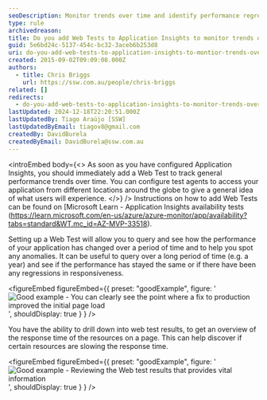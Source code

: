 ```yaml
---
seoDescription: Monitor trends over time and identify performance regressions with Application Insights web tests, tracking general performance from different locations worldwide.
type: rule
archivedreason:
title: Do you add Web Tests to Application Insights to monitor trends over time?
guid: 5e6bd24c-5137-454c-bc32-3aceb6b253d8
uri: do-you-add-web-tests-to-application-insights-to-montior-trends-over-time
created: 2015-09-02T09:09:08.000Z
authors:
  - title: Chris Briggs
    url: https://ssw.com.au/people/chris-briggs
related: []
redirects:
  - do-you-add-web-tests-to-application-insights-to-monitor-trends-over-time
lastUpdated: 2024-12-18T22:20:51.000Z
lastUpdatedBy: Tiago Araújo [SSW]
lastUpdatedByEmail: tiagov8@gmail.com
createdBy: DavidBurela
createdByEmail: DavidBurela@ssw.com.au
---
```


<introEmbed
  body={<>
As soon as you have configured Application Insights, you should immediately add a Web Test to track general performance trends over time. You can configure test agents to access your application from different locations around the globe to give a general idea of what users will experience.
  </>}
/>
Instructions on how to add Web Tests can be found on [Microsoft Learn - Application Insights availability tests
(https://learn.microsoft.com/en-us/azure/azure-monitor/app/availability?tabs=standard&WT.mc_id=AZ-MVP-33518).

Setting up a Web Test will allow you to query and see how the performance of your application has changed over a period of time and to help you spot any anomalies. It can be useful to query over a long period of time (e.g. a year) and see if the performance has stayed the same or if there have been any regressions in responsiveness.

<figureEmbed figureEmbed={{
  preset: "goodExample",
  figure: '![Good example - You can clearly see the point where a fix to production improved the initial page load](/uploads/rules/do-you-add-web-tests-to-application-insights-to-montior-trends-over-time/App-Insights-Web-Test.png)',
  shouldDisplay: true
} } />


You have the ability to drill down into web test results, to get an overview of the response time of the resources on a page. This can help discover if certain resources are slowing the response time.

<figureEmbed figureEmbed={{
  preset: "goodExample",
  figure: '![Good example - Reviewing the Web test results that provides vital information](/uploads/rules/do-you-add-web-tests-to-application-insights-to-montior-trends-over-time/App-Insights-Web-Test-drilldown.png)',
  shouldDisplay: true
} } />
